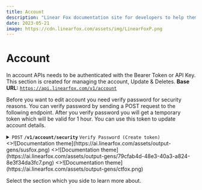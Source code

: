 ```yaml
---
title: Account
description: "Linear Fox documentation site for developers to help them understand the LinearFox API and Services to how to use them."
date: 2023-05-21
image: https://cdn.linearfox.com/assets/img/LinearFoxP.png
---
```


# Account
In account APIs needs to be authenticated with the Bearer Token or API Key. This section is created for managing the account, Update & Deletes.
<Callout type="info" emoji="💡">
  <b>Base URL:</b> <code>https://api.linearfox.com/v1/account</code>
</Callout> 

Before you want to edit account you need verify password for security reasons. You can verify password by sending a POST request to the following endpoint. After you verify password you will get a temporary token which will be valid for 1 hour. You can use this token to update account details.
<details>
    <summary><code>POST</code> <code><b>/v1/account/security</b></code> <code>Verify Password (Create token)</code></summary>
      Authorization required:
        ```OAuth2.0 Bearer Token```

    Parameters:

    > | name       |  type         | data type               | description                                                           |
    > | ---------- | ------------- | ----------------------- | --------------------------------------------------------------------- |
    > | password   | body          | string                  | Password of the account                                               |

    Responses:
        Responses:
    > | http code     | content-type                      | response   
    > |---------------|-----------------------------------|--------------------------------------------------------------------------|                                                              |
    > | `200`         | `application/json`                | `{"message": "Success", "token" {'YOUR TEMP TOKEN'} }`                                 |
    > | `401`         | `application/json`                | `{"message": "Authentication required"}`                        |

    Example cURL:
    ```bash
    curl --location 'https://api.linearfox.com/v1/account/security' \
    --header 'Content-Type: application/x-www-form-urlencoded' \
    --header 'Authorization: Bearer [YOUR TOKEN] \
    --data-urlencode 'password=' 
    ```	
</details>

<div style={{ display: 'flex', justifyContent: 'space-between' }}>
  <Card image arrow title="Security" href="/V1_API/account/security" style={{ width: '30%' }}>
    <>![Documentation theme](https://ai.linearfox.com/assets/output-gens/susfox.png)</>
  </Card>
    <Card image arrow title="Update Account" href="/V1_API/account/update" style={{ width: '30%' }}>
    <>![Documentation theme](https://ai.linearfox.com/assets/output-gens/79cfab4d-48e3-40a3-a824-8e3f34da3fc7.png)</>
  </Card>
    <Card image arrow title="Others" href="/V1_API/account/others" style={{ width: '30%' }}>
    <>![Documentation theme](https://ai.linearfox.com/assets/output-gens/ctfox.png)</>
  </Card>
</div>

Select the section which you side to learn more about.